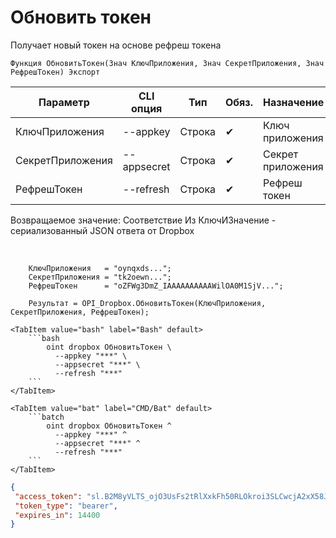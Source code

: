 ﻿---
sidebar_position: 3
description: Обновить токен и другие функции для работы с Dropbox в Открытом пакете интеграций - бесплатной open-source библиотеке интеграций для 1С:Предприятие 8, OneScript и CLI
keywords: [1C, 1С, 1С:Предприятие, 1С:Предприятие 8.3, API, Интеграция, Сервисы, Обмен, OneScript, CLI, Dropbox]
---


# Обновить токен
 Получает новый токен на основе рефреш токена



`Функция ОбновитьТокен(Знач КлючПриложения, Знач СекретПриложения, Знач РефрешТокен) Экспорт`

  | Параметр | CLI опция | Тип | Обяз. | Назначение |
  |-|-|-|-|-|
  | КлючПриложения | --appkey | Строка | &#x2714; | Ключ приложения |
  | СекретПриложения | --appsecret | Строка | &#x2714; | Секрет приложения |
  | РефрешТокен | --refresh | Строка | &#x2714; | Рефреш токен |

  
  Возвращаемое значение:   Соответствие Из КлючИЗначение - сериализованный JSON ответа от Dropbox

<br/>




```bsl title="Пример использования для 1С:Предприятие/OneScript"
    КлючПриложения   = "oynqxds...";
    СекретПриложения = "tk2oewn...";
    РефрешТокен      = "oZFWg3DmZ_IAAAAAAAAAAWilOA0M1SjV...";

    Результат = OPI_Dropbox.ОбновитьТокен(КлючПриложения, СекретПриложения, РефрешТокен);
```
    

 <Tabs>
  
    <TabItem value="bash" label="Bash" default>
        ```bash
            oint dropbox ОбновитьТокен \
              --appkey "***" \
              --appsecret "***" \
              --refresh "***"
        ```
    </TabItem>
  
    <TabItem value="bat" label="CMD/Bat" default>
        ```batch
            oint dropbox ОбновитьТокен ^
              --appkey "***" ^
              --appsecret "***" ^
              --refresh "***"
        ```
    </TabItem>
</Tabs>


```json title="Результат"
{
 "access_token": "sl.B2M8yVLTS_ojO3UsFs2tRlXxkFh50RLOkroi3SLCwcjA2xX58JY__GXKh9vPGnGcfDkkTJJYB1Wn9tFvj6cRs3w04TnfaBQnJiOfUb58UHexTCAdck9xNFIBAQjuAQKUtkoht66bvsu4oh6Wl6gQpvU",
 "token_type": "bearer",
 "expires_in": 14400
}
```
